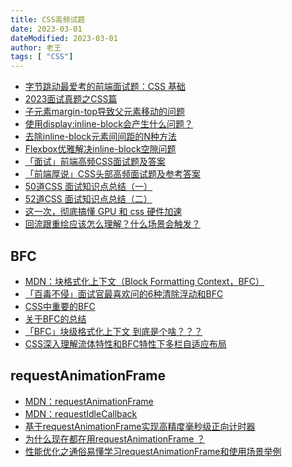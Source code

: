 ---
title: CSS高频试题
date: 2023-03-01
dateModified: 2023-03-01
author: 老王
tags: [ "CSS"]
---

<div>

<ul>
  <li>
    <a href="https://juejin.cn/post/6936913689115099143" target="_blank">
      字节跳动最爱考的前端面试题：CSS 基础
    </a>
  </li>
  <li>
    <a href="https://juejin.cn/post/7203153899246780453" target="_blank">
      2023面试真题之CSS篇
    </a>
  </li>
  <li>
    <a href="https://juejin.cn/post/6921965374749540360" target="_blank">
      子元素margin-top导致父元素移动的问题
    </a>
  </li>
  <li>
    <a href="https://zhuanlan.zhihu.com/p/91961299" target="_blank">
      使用display:inline-block会产生什么问题？
    </a>
  </li>
  <li>
    <a
      href="https://www.zhangxinxu.com/wordpress/2012/04/inline-block-space-remove-%E5%8E%BB%E9%99%A4%E9%97%B4%E8%B7%9D/"
      target="_blank">
      去除inline-block元素间间距的N种方法
    </a>
  </li>
  <li>
    <a href="https://www.jianshu.com/p/29170ce23310" target="_blank">
      Flexbox优雅解决inline-block空隙问题
    </a>
  </li>
  <li>
    <a href="https://juejin.cn/post/6924228588510281735" target="_blank">
      「面试」前端高频CSS面试题及答案
    </a>
  </li>
  <li>
    <a href="https://juejin.cn/post/6900900840786755598" target="_blank">
      「前端厚说」CSS头部高频面试题及参考答案
    </a>
  </li>
  <li>
    <a href="https://segmentfault.com/a/1190000039195488" target="_blank">
      50道CSS 面试知识点总结（一）
    </a>
  </li>
  <li>
    <a href="https://segmentfault.com/a/1190000039195743" target="_blank">
      52道CSS 面试知识点总结（二）
    </a>
  </li>
  <li>
    <a href="https://juejin.cn/post/7001634685927292936" target="_blank">
      这一次，彻底搞懂 GPU 和 css 硬件加速
    </a>
  </li>
  <li>
    <a href="https://juejin.cn/post/7101204727186063396" target="_blank">
      回流跟重绘应该怎么理解？什么场景会触发？
    </a>
  </li>
</ul>

## BFC

<ul>
  <li>
    <a
      href="https://developer.mozilla.org/zh-CN/docs/Web/Guide/CSS/Block_formatting_context"
      target="_blank">
      MDN：块格式化上下文（Block Formatting Context，BFC）
    </a>
  </li>
  <li>
    <a href="https://juejin.cn/post/6982179919597928485" target="_blank">
      「百毒不侵」面试官最喜欢问的6种清除浮动和BFC
    </a>
  </li>
  <li>
    <a href="https://segmentfault.com/a/1190000013023485" target="_blank">
      CSS中重要的BFC
    </a>
  </li>
  <li>
    <a href="https://segmentfault.com/a/1190000014949253" target="_blank">
      关于BFC的总结
    </a>
  </li>
  <li>
    <a href="https://juejin.cn/post/7019318292603600909" target="_blank">
      「BFC」块级格式化上下文 到底是个啥？？？
    </a>
  </li>
  <li>
    <a
      href="https://www.zhangxinxu.com/wordpress/2015/02/css-deep-understand-flow-bfc-column-two-auto-layout/"
      target="_blank">
      CSS深入理解流体特性和BFC特性下多栏自适应布局
    </a>
  </li>
</ul>

## requestAnimationFrame

<ul>
  <li>
    <a
      href="https://developer.mozilla.org/zh-CN/docs/Web/API/Window/requestAnimationFrame"
      target="_blank">
      MDN：requestAnimationFrame
    </a>
  </li>
  <li>
    <a
      href="https://developer.mozilla.org/zh-CN/docs/Web/API/Window/requestIdleCallback"
      target="_blank">
      MDN：requestIdleCallback
    </a>
  </li>
  <li>
    <a href="https://juejin.cn/post/7187193005063798844" target="_blank">
      基于requestAnimationFrame实现高精度毫秒级正向计时器
    </a>
  </li>
  <li>
    <a href="https://mp.weixin.qq.com/s/X80DxEdsconXt3yXrdNtvA" target="_blank">
      为什么现在都在用requestAnimationFrame ？
    </a>
  </li>
  <li>
    <a href="https://juejin.cn/post/7190728064458817591" target="_blank">
      性能优化之通俗易懂学习requestAnimationFrame和使用场景举例
    </a>
  </li>
</ul>

</div>
